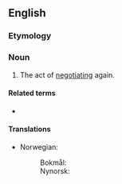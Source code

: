 ==English==

===Etymology===
{{prefix|en|re|negotiation}}

===Noun===
{{en-noun}}

# The act of [[negotiate|negotiating]] again.

====Related terms====
* {{l|en|renegotiate}}

====Translations====
{{trans-top|act of renegotiating}}
* Norwegian:
*: Bokmål: {{t|nb|reforhandling|m|f}}
*: Nynorsk: {{t|nn|reforhandling|f}}
{{trans-mid}}
{{trans-bottom}}
